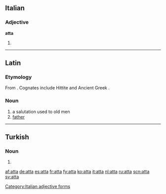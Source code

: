 ==Italian==

===Adjective===
'''atta''' {{f}}

# {{feminine of|[[atto]]}}
[[Category:Italian adjective forms]]

----

==Latin==

===Etymology===
From {{proto|Indo-European|átta|father|lang=la}}. Cognates include Hittite {{term|𒀜𒋫𒀸|tr=attas|lang=hit|sc=Xsux}} and Ancient Greek {{term|sc=polytonic|ἄττα|tr=átta|lang=grc}}.

===Noun===
{{infl|la|noun}}

# a salutation used to old men
# [[father]]

----

==Turkish==

===Noun===
{{infl|tr|noun form}}

# {{inflection of|at|at|s|loc}}

[[af:atta]]
[[de:atta]]
[[es:atta]]
[[fr:atta]]
[[fy:atta]]
[[ko:atta]]
[[it:atta]]
[[nl:atta]]
[[ru:atta]]
[[scn:atta]]
[[sv:atta]]